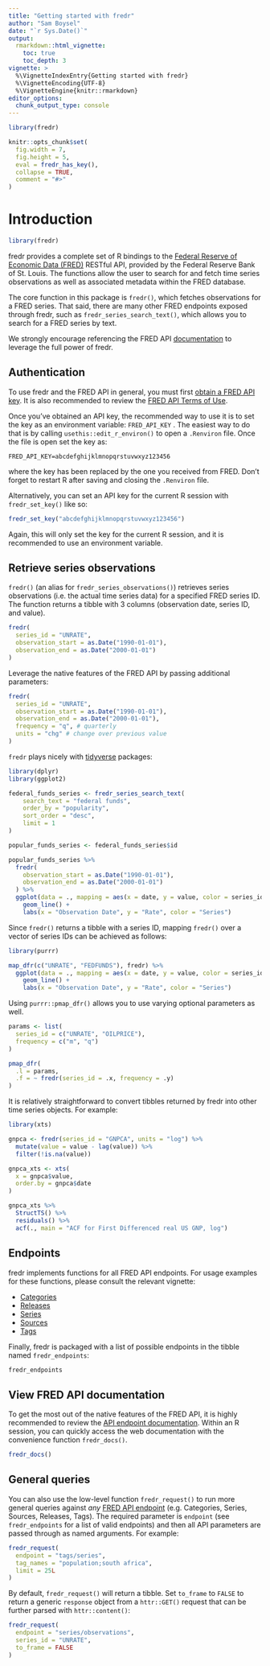 ```yaml
---
title: "Getting started with fredr"
author: "Sam Boysel"
date: "`r Sys.Date()`"
output: 
  rmarkdown::html_vignette:
    toc: true
    toc_depth: 3
vignette: >
  %\VignetteIndexEntry{Getting started with fredr}
  %\VignetteEncoding{UTF-8}
  %\VignetteEngine{knitr::rmarkdown}
editor_options: 
  chunk_output_type: console
---
```


```r
library(fredr)

knitr::opts_chunk$set(
  fig.width = 7,
  fig.height = 5,
  eval = fredr_has_key(),
  collapse = TRUE,
  comment = "#>"
)
```

# Introduction

```r
library(fredr)
```

fredr provides a complete set of R bindings to the [Federal Reserve of Economic Data (FRED)](https://fred.stlouisfed.org/) RESTful API, provided by the Federal Reserve Bank of St. Louis. The functions allow the user to search for and fetch time series observations as well as associated metadata within the FRED database.

The core function in this package is `fredr()`, which fetches observations for a FRED series. That said, there are many other FRED endpoints exposed through fredr, such as `fredr_series_search_text()`, which allows you to search for a FRED series by text.

We strongly encourage referencing the FRED API [documentation](https://fred.stlouisfed.org/docs/api/fred/) to leverage the full power of fredr.

## Authentication

To use fredr and the FRED API in general, you must first [obtain a FRED API key](https://research.stlouisfed.org/docs/api/api_key.html). It is also recommended to review the [FRED API Terms of Use](https://research.stlouisfed.org/docs/api/terms_of_use.html).

Once you've obtained an API key, the recommended way to use it is to set the key as an environment variable: `FRED_API_KEY` . The easiest way to do that is by calling `usethis::edit_r_environ()` to open a `.Renviron` file. Once the file is open set the key as:

    FRED_API_KEY=abcdefghijklmnopqrstuvwxyz123456

where the key has been replaced by the one you received from FRED. Don't forget to restart R after saving and closing the `.Renviron` file.

Alternatively, you can set an API key for the current R session with `fredr_set_key()` like so:

```r
fredr_set_key("abcdefghijklmnopqrstuvwxyz123456")
```

Again, this will only set the key for the current R session, and it is recommended to use an environment variable.

## Retrieve series observations

`fredr()` (an alias for `fredr_series_observations()`) retrieves series observations (i.e. the actual time series data) for a specified FRED series ID. The function returns a tibble with 3 columns (observation date, series ID, and value).

```r
fredr(
  series_id = "UNRATE",
  observation_start = as.Date("1990-01-01"),
  observation_end = as.Date("2000-01-01")
)
```

Leverage the native features of the FRED API by passing additional parameters:

```r
fredr(
  series_id = "UNRATE",
  observation_start = as.Date("1990-01-01"),
  observation_end = as.Date("2000-01-01"),
  frequency = "q", # quarterly
  units = "chg" # change over previous value
)
```

`fredr` plays nicely with [tidyverse](https://www.tidyverse.org/) packages:

```r
library(dplyr)
library(ggplot2)

federal_funds_series <- fredr_series_search_text(
    search_text = "federal funds",
    order_by = "popularity",
    sort_order = "desc",
    limit = 1
)

popular_funds_series <- federal_funds_series$id

popular_funds_series %>%
  fredr(
    observation_start = as.Date("1990-01-01"),
    observation_end = as.Date("2000-01-01")
  ) %>%
  ggplot(data = ., mapping = aes(x = date, y = value, color = series_id)) +
    geom_line() +
    labs(x = "Observation Date", y = "Rate", color = "Series")
```

Since `fredr()` returns a tibble with a series ID, mapping `fredr()` over a vector of series IDs can be achieved as follows:

```r
library(purrr)

map_dfr(c("UNRATE", "FEDFUNDS"), fredr) %>%
  ggplot(data = ., mapping = aes(x = date, y = value, color = series_id)) +
    geom_line() +
    labs(x = "Observation Date", y = "Rate", color = "Series")
```

Using `purrr::pmap_dfr()` allows you to use varying optional parameters as well.

```r
params <- list(
  series_id = c("UNRATE", "OILPRICE"),
  frequency = c("m", "q")
)

pmap_dfr(
  .l = params,
  .f = ~ fredr(series_id = .x, frequency = .y)
)
```

It is relatively straightforward to convert tibbles returned by fredr into other time series objects. For example:

```r
library(xts)

gnpca <- fredr(series_id = "GNPCA", units = "log") %>%
  mutate(value = value - lag(value)) %>%
  filter(!is.na(value))

gnpca_xts <- xts(
  x = gnpca$value,
  order.by = gnpca$date
)

gnpca_xts %>%
  StructTS() %>%
  residuals() %>%
  acf(., main = "ACF for First Differenced real US GNP, log")
```

## Endpoints

fredr implements functions for all FRED API endpoints. For usage examples for these functions, please consult the relevant vignette:

-   [Categories](http://sboysel.github.io/fredr/articles/fredr-categories.html)
-   [Releases](http://sboysel.github.io/fredr/articles/fredr-releases.html)
-   [Series](http://sboysel.github.io/fredr/articles/fredr-series.html)
-   [Sources](http://sboysel.github.io/fredr/articles/fredr-sources.html)
-   [Tags](http://sboysel.github.io/fredr/articles/fredr-tags.html)

Finally, fredr is packaged with a list of possible endpoints in the tibble named `fredr_endpoints`:

```r
fredr_endpoints
```

## View FRED API documentation

To get the most out of the native features of the FRED API, it is highly recommended to review the [API endpoint documentation](https://fred.stlouisfed.org/docs/api/fred/). Within an R session, you can quickly access the web documentation with the convenience function `fredr_docs()`.

```r
fredr_docs()
```

## General queries

You can also use the low-level function `fredr_request()` to run more general queries against *any* [FRED API endpoint](https://fred.stlouisfed.org/docs/api/fred/) (e.g. Categories, Series, Sources, Releases, Tags). The required parameter is `endpoint` (see `fredr_endpoints` for a list of valid endpoints) and then all API parameters are passed through as named arguments. For example:

```r
fredr_request(
  endpoint = "tags/series", 
  tag_names = "population;south africa", 
  limit = 25L
)
```

By default, `fredr_request()` will return a tibble. Set `to_frame` to `FALSE` to return a generic `response` object from a `httr::GET()` request that can be further parsed with `httr::content()`:

```r
fredr_request(
  endpoint = "series/observations",
  series_id = "UNRATE",
  to_frame = FALSE
)
```
